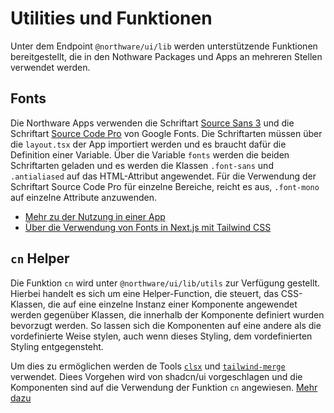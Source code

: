 
<Meta title="Northware UI/Utilities und Funktionen" />

# Utilities und Funktionen

<ViewSource path="lib" />

Unter dem Endpoint `@northware/ui/lib` werden unterstützende Funktionen bereitgestellt, die in den Nothware Packages und Apps an mehreren Stellen verwendet werden.

## Fonts

Die Northware Apps verwenden die Schriftart [Source Sans 3](https://fonts.google.com/specimen/Source+Sans+3) und die Schriftart [Source Code Pro](https://fonts.google.com/specimen/Source+Code+Pro) von Google Fonts. 
Die Schriftarten müssen über die `layout.tsx` der App importiert werden und es braucht dafür die Definition einer Variable.
Über die Variable `fonts` werden die beiden Schriftarten geladen und es werden die Klassen `.font-sans` und `.antialiased` auf das HTML-Attribut angewendet.
Für die Verwendung der Schriftart Source Code Pro für einzelne Bereiche, reicht es aus, `.font-mono` auf einzelne Attribute anzuwenden.

- [Mehr zu der Nutzung in einer App](?path=/docs/northware-ui-verwendung-in-einer-app--docs#die-layouttsx)
- [Über die Verwendung von Fonts in Next.js mit Tailwind CSS](https://nextjs.org/docs/app/building-your-application/optimizing/fonts#with-tailwind-css)

## `cn` Helper

Die Funktion `cn` wird unter `@northware/ui/lib/utils` zur Verfügung gestellt. 
Hierbei handelt es sich um eine Helper-Function, die steuert, das CSS-Klassen, die auf eine einzelne Instanz einer Komponente angewendet werden gegenüber Klassen, 
die innerhalb der Komponente definiert wurden bevorzugt werden. So lassen sich die Komponenten auf eine andere als die vordefinierte Weise stylen, 
auch wenn dieses Styling, dem vordefinierten Styling entgegensteht.

Um dies zu ermöglichen werden de Tools [`clsx`](https://github.com/lukeed/clsx) und [`tailwind-merge`](https://github.com/dcastil/tailwind-merge) verwendet.
Diees Vorgehen wird von shadcn/ui vorgeschlagen und die Komponenten sind auf die Verwendung der Funktion `cn` angewiesen. [Mehr dazu](https://ui.shadcn.com/docs/installation/manual#add-a-cn-helper)